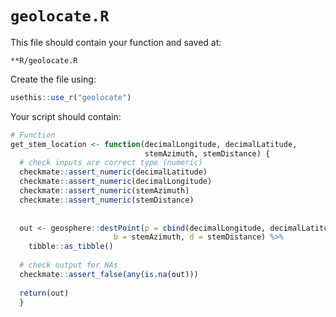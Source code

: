 # `geolocate.R`

This file should contain your function and saved at:

`**R/geolocate.R`

Create the file using:
```r
usethis::use_r("geolocate")
```

Your script should contain:

```r
# Function
get_stem_location <- function(decimalLongitude, decimalLatitude,
                              stemAzimuth, stemDistance) {
  # check inputs are correct type (numeric)
  checkmate::assert_numeric(decimalLatitude)
  checkmate::assert_numeric(decimalLongitude)
  checkmate::assert_numeric(stemAzimuth)
  checkmate::assert_numeric(stemDistance)
  
  
  out <- geosphere::destPoint(p = cbind(decimalLongitude, decimalLatitude),
                       b = stemAzimuth, d = stemDistance) %>%
    tibble::as_tibble()
  
  # check output for NAs
  checkmate::assert_false(any(is.na(out)))
  
  return(out)
  }

```

